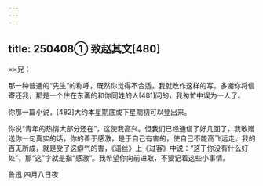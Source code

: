 ```yaml
---
---
---
```

title: 250408① 致赵其文[480]
---




××兄：

那一种普通的“先生”的称呼，既然你觉得不合适，我就改作这样的写。多谢你将信寄还我，那是一个住在东斋的和你同姓的人[481]问的，我匆忙中误为一人了。

你那一篇小说，[482]大约本星期底或下星期初可以登出来。

你说“青年的热情大部分还在”，这使我高兴。但我们已经通信了好几回了，我敢赠送你一句真实的话，你的善于感激，是于自己有害的，使自己不能高飞远走。我的百无所成，就是受了这癖气的害，《语丝》上《过客》中说：“这于你没有什么好处”，那“这”字就是指“感激”。我希望你向前进取，不要记着这些小事情。

鲁迅 四月八日夜